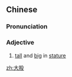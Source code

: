 ==Chinese==
{{zh-forms|alt=大箇-Zhangzhou}}

===Pronunciation===
{{zh-pron
|mn=qz,xm,zz:tōa-kó͘
|cat=a
}}

===Adjective===
{{zh-adj}}

# {{lb|zh|Min Nan}} [[tall]] and [[big]] in [[stature]]

[[zh:大股]]